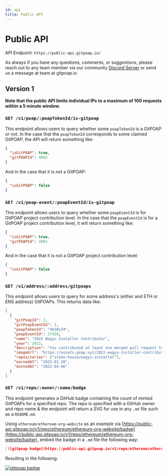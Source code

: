 ```yaml
---
id: api
title: Public API
---
```


# Public API

API Endpoint: `https://public-api.gitpoap.io/`

As always if you have any questions, comments, or suggestions, please reach out to any team member via our community [Discord Server](https://gitpoap.io/discord) or send us a message at team at gitpoap.io

## Version 1

**Note that the public API limits individual IPs to a
maximum of 100 requests within a 5 minute window.**

### `GET /v1/poap/:poapTokenId/is-gitpoap`

This endpoint allows users to query whether some `poapTokenId` is a GitPOAP or not.
In the case that the `poapTokenId` corresponds to some claimed GitPOAP, the API will return
something like:

```json
{
  "isGitPOAP": true,
  "gitPOAPId": 4003
}
```

And in the case that it is not a GitPOAP:

```json
{
  "isGitPOAP": false
}
```

### `GET /v1/poap-event/:poapEventId/is-gitpoap`

This endpoint allows users to query whether some `poapEventId` is for GitPOAP project
contribution level. In the case that the `poapEventId` is for a GitPOAP project contribution
level, it will return something like:

```json
{
  "isGitPOAP": true,
  "gitPOAPId": 3001
}
```

And in the case that it is not a GitPOAP project contribution level:

```json
{
  "isGitPOAP": false
}
```

### `GET /v1/address/:address/gitpoaps`

This endpoint allows users to query for some address's (either and ETH or ENS
address) GitPOAPs. This returns data like:

```json
[
  {
    "gitPoapId": 2,
    "gitPoapEventId": 1,
    "poapTokenId": "4638134",
    "poapEventId": 37428,
    "name": "2022 Wagyu Installer Contributor",
    "year": 2022,
    "description": "You contributed at least one merged pull request to the Wagyu Installer project in 2022.  Your contributions are greatly valued.",
    "imageUrl": "https://assets.poap.xyz/2022-wagyu-installer-contributor-2022-logo-1649213116205.png",
    "repositories": ["stake-house/wagyu-installer"],
    "earnedAt": "2022-01-20",
    "mintedAt": "2022-04-06"
  }
]
```

### `GET /v1/repo/:owner/:name/badge`

This endpoint generates a GitHub badge containing the count of minted GitPOAPs for a specified repo. The repo is specified with a GitHub owner and repo name & the endpoint will return a SVG for use in any `.md` file such as a `README.md`.

Using `ethereum/ethereum-org-website` as an example via [https://public-api.gitpoap.io/v1/repo/ethereum/ethereum-org-website/badge](https://public-api.gitpoap.io/v1/repo/ethereum/ethereum-org-website/badge), embed the badge in a `.md` file the following way:

```markdown
[![gitpoap badge](https://public-api.gitpoap.io/v1/repo/ethereum/ethereum-org-website/badge)](https://www.gitpoap.io/rp/9)
```

Resulting in the following:

[![gitpoap badge](https://public-api.gitpoap.io/v1/repo/ethereum/ethereum-org-website/badge)](https://www.gitpoap.io/rp/9)
